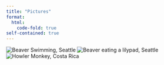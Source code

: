 ```yaml
---
title: "Pictures"
format:
  html:
    code-fold: true
self-contained: true
---
```


::: {.carousel-container}

<div class="image-carousel">
  <img src="www/beaverswimming.JPG" alt="Beaver Swimming, Seattle">
  <img src="www/beaverlilypad.JPG" alt="Beaver eating a lilypad, Seattle">
  <img src="www/howlermonkey.JPG" alt="Howler Monkey, Costa Rica">
  <!-- Add more images as needed -->
</div>

:::

